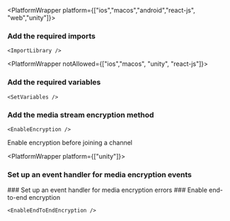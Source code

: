 
<PlatformWrapper platform={["ios","macos","android","react-js", "web","unity"]}>
<PlatformWrapper notAllowed="unity">
      
### Add the required imports

    <ImportLibrary />
</PlatformWrapper>

<PlatformWrapper notAllowed={["ios","macos", "unity", "react-js"]}>
### Add the required variables

    <SetVariables />
</PlatformWrapper>

### Add the media stream encryption method

    <EnableEncryption />

<Admonition type="info" title="Information">Enable encryption before joining a channel</Admonition>

<PlatformWrapper platform={["unity"]}>
### Set up an event handler for media encryption events
</PlatformWrapper>
<PlatformWrapper notAllowed={["unity","web"]}>
### Set up an event handler for media encryption errors
</PlatformWrapper>
    <EventHandler />

<PlatformWrapper platform="web">
### Enable end-to-end encryption
    
    <EnableEndToEndEncryption />
</PlatformWrapper>
</PlatformWrapper>
